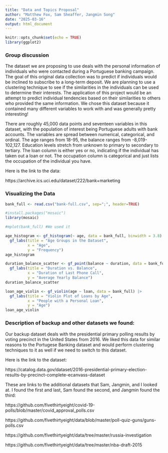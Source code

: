 ```yaml
---
title: "Data and Topics Proposal"
author: "Matthew Fox, Sam Sheaffer, Jangmin Song"
date: "2025-03-16"
output: html_document
---
```


```r
knitr::opts_chunk$set(echo = TRUE)
library(ggplot2)
```

###  Group discussion

The dataset we are proposing to use deals with the personal information of individuals who were contacted during a Portuguese banking campaign. The goal of this original data collection was to predict if individuals would be inclined to subscribe to a long-term deposit. We are planning to use a clustering technique to see if the similarities in the individuals can be used to determine their interests. The application of this project would be an attempt to predict individual tendencies based on their similarities to others who provided the same information. We chose this dataset because it contained many different variables to work with and was generally pretty interesting!

There are roughly 45,000 data points and seventeen variables in this dataset, with the population of interest being Portuguese adults with bank accounts. The variables are spread between numerical, categorical, and ordinal. The age ranges from 18-95, the balance ranges from -8,019-102,127. Education levels stretch from unknown to primary to secondary to tertiary. The loan column is either yes or no, indicating if the individual has taken out a loan or not. The occupation column is categorical and just lists the occupation of the individual you have.

Here is the link to the data: 

https://archive.ics.uci.edu/dataset/222/bank+marketing

### Visualizing the Data 
```r
bank_full <- read.csv("bank-full.csv", sep=";", header=TRUE)

#install.packages("mosaic")
library(mosaic)

#mplot(bank_full) #We used it
```

```r

age_histogram <- gf_histogram(~ age, data = bank_full, binwidth = 3.8) |>
  gf_labs(title = "Age Groups in the Dataset",
          x = "Age",
          y = "Frequency")
age_histogram
```

```r
duration_balance_scatter <- gf_point(balance ~ duration, data = bank_full) |> 
  gf_labs(title = "Duration vs. Balance",
          x = "Duration of Last Phone Call",
          y = "Average Yearly Balance")
duration_balance_scatter
```

```r
loan_age_violin <- gf_violin(age ~ loan, data = bank_full) |> 
  gf_labs(title = "Violin Plot of Loans by Age",
          x = "People with a Personal Loan",
          y = "Age")
loan_age_violin
```


### Description of backup and other datasets we found: 
Our backup dataset deals with the presidential primary polling results by voting precinct in the United States from 2016. We liked this data for similar reasons to the Portugese Banking dataset and would perform clustering techniques to it as well if we need to switch to this dataset.

Here is the link to the dataset: 

https://catalog.data.gov/dataset/2016-presidential-primary-election-results-by-precinct-complete-ecanvass-dataset

These are links to the additional datasets that Sam, Jangmin, and I looked at. I found the first and last, Sam found the second, and Jangmin found the third:

https://github.com/fivethirtyeight/covid-19-polls/blob/master/covid_approval_polls.csv

https://github.com/fivethirtyeight/data/blob/master/poll-quiz-guns/guns-polls.csv

https://github.com/fivethirtyeight/data/tree/master/russia-investigation

https://github.com/fivethirtyeight/data/tree/master/nba-draft-2015


